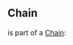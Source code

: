 {{CardPage
|description = Increase your [[Moxie]] by 2 this turn.<br/>[[Alleviate]] 3 health.<br/>[[Chain]]
|cost = 1
|character = Smith
|rarity = Unique
|decktype = Battle
|cardtype = Maneuver
|keywords = [[Moxie]], [[Alleviate]], [[Chain]]
}}
==Chain==
'''{{PAGENAME}}''' is part of a [[Chain]]:
{{CardUpgrade|Meditation|Base}}
{{CardUpgrade|Meditation II|Cost -1, [[Moxie]] +1, [[Alleviate]] +1}}
{{CardUpgrade|Meditation III|Cost -1, [[Moxie]] +2, [[Alleviate]] +2}}
{{CardUpgrade|Meditation IV|Cost -1, [[Moxie]] +2, Trigger [[Moxie]]}}